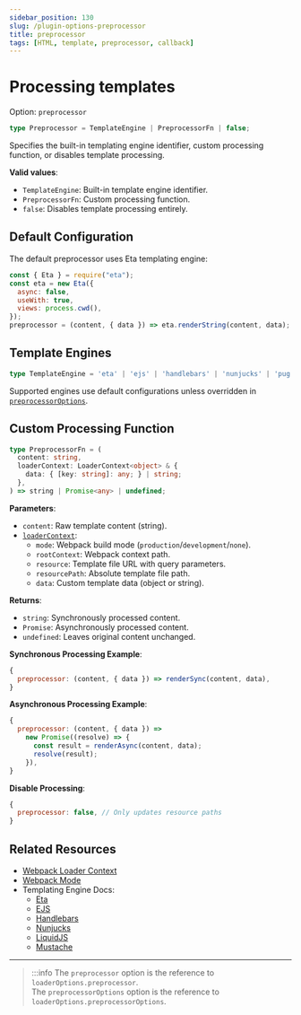 ```yaml
---
sidebar_position: 130
slug: /plugin-options-preprocessor
title: preprocessor
tags: [HTML, template, preprocessor, callback]
---
```


# Processing templates

Option: `preprocessor`


```ts
type Preprocessor = TemplateEngine | PreprocessorFn | false;
```

Specifies the built-in templating engine identifier, custom processing function, or disables template processing.

**Valid values**:

- `TemplateEngine`: Built-in template engine identifier.
- `PreprocessorFn`: Custom processing function.
- `false`: Disables template processing entirely.

## Default Configuration

The default preprocessor uses Eta templating engine:

```js
const { Eta } = require("eta");
const eta = new Eta({
  async: false,
  useWith: true,
  views: process.cwd(),
});
preprocessor = (content, { data }) => eta.renderString(content, data);
```

## Template Engines

```ts
type TemplateEngine = 'eta' | 'ejs' | 'handlebars' | 'nunjucks' | 'pug' | 'twig';
```

Supported engines use default configurations unless overridden in [`preprocessorOptions`](/plugin-options-preprocessorOptions).

## Custom Processing Function

```ts
type PreprocessorFn = (
  content: string,
  loaderContext: LoaderContext<object> & {
    data: { [key: string]: any; } | string;
  },
) => string | Promise<any> | undefined;
```

**Parameters**:

- `content`: Raw template content (string).
- [`loaderContext`](https://webpack.js.org/api/loaders/#the-loader-context):
  - `mode`: Webpack build mode (`production`/`development`/`none`).
  - `rootContext`: Webpack context path.
  - `resource`: Template file URL with query parameters.
  - `resourcePath`: Absolute template file path.
  - `data`: Custom template data (object or string).

**Returns**:

- `string`: Synchronously processed content.
- `Promise`: Asynchronously processed content.
- `undefined`: Leaves original content unchanged.

**Synchronous Processing Example**:

```js
{
  preprocessor: (content, { data }) => renderSync(content, data),
}
```

**Asynchronous Processing Example**:

```js
{
  preprocessor: (content, { data }) =>
    new Promise((resolve) => {
      const result = renderAsync(content, data);
      resolve(result);
    }),
}
```

**Disable Processing**:

```js
{
  preprocessor: false, // Only updates resource paths
}
```

## Related Resources

- [Webpack Loader Context][webpack-loader-context-url]
- [Webpack Mode][webpack-mode-url]
- Templating Engine Docs:
  - [Eta][eta-url]
  - [EJS][ejs-url]
  - [Handlebars][handlebars-url]
  - [Nunjucks][nunjucks-url]
  - [LiquidJS][liquidjs-url]
  - [Mustache][mustache-url]
---

> :::info
> The `preprocessor` option is the reference to `loaderOptions.preprocessor`.\
> The `preprocessorOptions` option is the reference to `loaderOptions.preprocessorOptions`.


[ejs-url]: https://ejs.co
[eta-url]: https://eta.js.org
[handlebars-url]: https://handlebarsjs.com
[liquidjs-url]: https://github.com/harttle/liquidjs
[mustache-url]: https://github.com/janl/mustache.js
[nunjucks-url]: https://mozilla.github.io/nunjucks/
[webpack-loader-context-url]: https://webpack.js.org/api/loaders/#the-loader-context
[webpack-mode-url]: https://webpack.js.org/configuration/mode/
